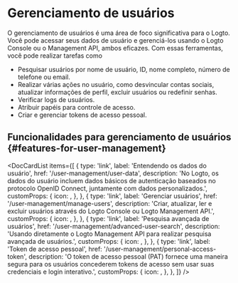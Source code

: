 
# Gerenciamento de usuários

O gerenciamento de usuários é uma área de foco significativa para o Logto. Você pode acessar seus dados de usuário e gerenciá-los usando o Logto Console ou o Management API, ambos eficazes. Com essas ferramentas, você pode realizar tarefas como

- Pesquisar usuários por nome de usuário, ID, nome completo, número de telefone ou email.
- Realizar várias ações no usuário, como desvincular contas sociais, atualizar informações de perfil, excluir usuários ou redefinir senhas.
- Verificar logs de usuários.
- Atribuir papéis para controle de acesso.
- Criar e gerenciar tokens de acesso pessoal.

## Funcionalidades para gerenciamento de usuários \{#features-for-user-management}

<DocCardList
  items={[
    {
      type: 'link',
      label: 'Entendendo os dados do usuário',
      href: '/user-management/user-data',
      description:
        'No Logto, os dados do usuário incluem dados básicos de autenticação baseados no protocolo OpenID Connect, juntamente com dados personalizados.',
      customProps: {
        icon: <DatabaseIcon />,
      },
    },
    {
      type: 'link',
      label: 'Gerenciar usuários',
      href: '/user-management/manage-users',
      description:
        'Criar, atualizar, ler e excluir usuários através do Logto Console ou Logto Management API.',
      customProps: {
        icon: <GearIcon />,
      },
    },
    {
      type: 'link',
      label: 'Pesquisa avançada de usuários',
      href: '/user-management/advanced-user-search',
      description:
        'Usando diretamente o Logto Management API para realizar pesquisa avançada de usuários.',
      customProps: {
        icon: <SearchIcon />,
      },
    },
    {
      type: 'link',
      label: 'Token de acesso pessoal',
      href: '/user-management/personal-access-token',
      description:
        'O token de acesso pessoal (PAT) fornece uma maneira segura para os usuários concederem tokens de acesso sem usar suas credenciais e login interativo.',
      customProps: {
        icon: <KeyIcon />,
      },
    },
  ]}
/>
